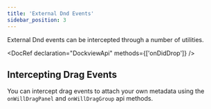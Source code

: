 ```yaml
---
title: 'External Dnd Events'
sidebar_position: 3
---
```


External Dnd events can be intercepted through a number of utilities.


<DocRef declaration="DockviewApi"
  methods={['onDidDrop']}
/>


<FrameworkSpecific framework='React'>
  <DocRef declaration="IDockviewReactProps" methods={['showDndOverlay']} />
</FrameworkSpecific>

<FrameworkSpecific framework='JavaScript'>
  <DocRef declaration="DockviewComponentOptions"
  methods={['showDndOverlay']}
  />
</FrameworkSpecific>


## Intercepting Drag Events

You can intercept drag events to attach your own metadata using the `onWillDragPanel` and `onWillDragGroup` api methods.

<LiveExample framework='react' id="dockview/dnd-external" />
